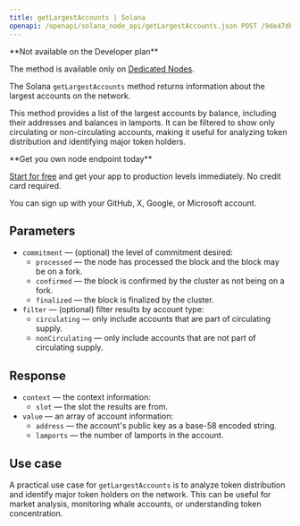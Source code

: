 ---
title: getLargestAccounts | Solana
openapi: /openapi/solana_node_api/getLargestAccounts.json POST /9de47db917d4f69168e3fed02217d15b
---

<Note>
**Not available on the Developer plan**

The method is available only on [Dedicated Nodes](/docs/dedicated-node).
</Note>


The Solana `getLargestAccounts` method returns information about the largest accounts on the network.

This method provides a list of the largest accounts by balance, including their addresses and balances in lamports. It can be filtered to show only circulating or non-circulating accounts, making it useful for analyzing token distribution and identifying major token holders.

<Check>
**Get you own node endpoint today**

[Start for free](https://console.chainstack.com/) and get your app to production levels immediately. No credit card required.

You can sign up with your GitHub, X, Google, or Microsoft account.
</Check>


## Parameters

* `commitment` — (optional) the level of commitment desired:
  + `processed` — the node has processed the block and the block may be on a fork.
  + `confirmed` — the block is confirmed by the cluster as not being on a fork.
  + `finalized` — the block is finalized by the cluster.
* `filter` — (optional) filter results by account type:
  + `circulating` — only include accounts that are part of circulating supply.
  + `nonCirculating` — only include accounts that are not part of circulating supply.

## Response

* `context` — the context information:
  + `slot` — the slot the results are from.
* `value` — an array of account information:
  + `address` — the account's public key as a base-58 encoded string.
  + `lamports` — the number of lamports in the account.

## Use case

A practical use case for `getLargestAccounts` is to analyze token distribution and identify major token holders on the network. This can be useful for market analysis, monitoring whale accounts, or understanding token concentration.
